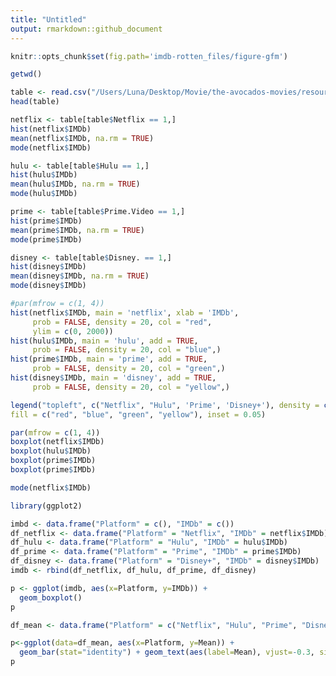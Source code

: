 ```yaml
---
title: "Untitled"
output: rmarkdown::github_document
---
```



```r
knitr::opts_chunk$set(fig.path='imdb-rotten_files/figure-gfm')
```

```r
getwd()
```


```r
table <- read.csv("/Users/Luna/Desktop/Movie/the-avocados-movies/resources/MoviesOnStreamingPlatforms_updated.csv")
head(table)
```


```r
netflix <- table[table$Netflix == 1,]
hist(netflix$IMDb)
mean(netflix$IMDb, na.rm = TRUE)
mode(netflix$IMDb)
```


```r
hulu <- table[table$Hulu == 1,]
hist(hulu$IMDb)
mean(hulu$IMDb, na.rm = TRUE)
mode(hulu$IMDb)
```




```r
prime <- table[table$Prime.Video == 1,]
hist(prime$IMDb)
mean(prime$IMDb, na.rm = TRUE)
mode(prime$IMDb)
```


```r
disney <- table[table$Disney. == 1,]
hist(disney$IMDb)
mean(disney$IMDb, na.rm = TRUE)
mode(disney$IMDb)
```




```r
#par(mfrow = c(1, 4))
hist(netflix$IMDb, main = 'netflix', xlab = 'IMDb',
     prob = FALSE, density = 20, col = "red",
     ylim = c(0, 2000))
hist(hulu$IMDb, main = 'hulu', add = TRUE,
     prob = FALSE, density = 20, col = "blue",)
hist(prime$IMDb, main = 'prime', add = TRUE,
     prob = FALSE, density = 20, col = "green",)
hist(disney$IMDb, main = 'disney', add = TRUE,
     prob = FALSE, density = 20, col = "yellow",)

legend("topleft", c("Netflix", "Hulu", 'Prime', 'Disney+'), density = c(20, 20, 20, 20),
fill = c("red", "blue", "green", "yellow"), inset = 0.05)
```


```r
par(mfrow = c(1, 4))
boxplot(netflix$IMDb)
boxplot(hulu$IMDb)
boxplot(prime$IMDb)
boxplot(prime$IMDb)
```

```r
mode(netflix$IMDb)
```


```r
library(ggplot2)
```


```r
imbd <- data.frame("Platform" = c(), "IMDb" = c())
df_netflix <- data.frame("Platform" = "Netflix", "IMDb" = netflix$IMDb)
df_hulu <- data.frame("Platform" = "Hulu", "IMDb" = hulu$IMDb)
df_prime <- data.frame("Platform" = "Prime", "IMDb" = prime$IMDb)
df_disney <- data.frame("Platform" = "Disney+", "IMDb" = disney$IMDb)
imdb <- rbind(df_netflix, df_hulu, df_prime, df_disney)
```

```r
p <- ggplot(imdb, aes(x=Platform, y=IMDb)) + 
  geom_boxplot()
p
```

```r
df_mean <- data.frame("Platform" = c("Netflix", "Hulu", "Prime", "Disney+"), "Mean" = c(mean(netflix$IMDb, na.rm = TRUE), mean(hulu$IMDb, na.rm = TRUE), mean(prime$IMDb, na.rm = TRUE), mean(disney$IMDb, na.rm = TRUE)))

p<-ggplot(data=df_mean, aes(x=Platform, y=Mean)) +
  geom_bar(stat="identity") + geom_text(aes(label=Mean), vjust=-0.3, size=3.5)
p
```

